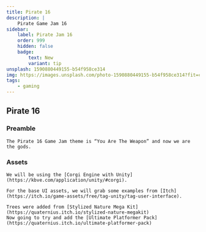 ```yaml
---
title: Pirate 16
description: |
    Pirate Game Jam 16
sidebar:
    label: Pirate Jam 16
    order: 999
    hidden: false
    badge:
        text: New
        variant: tip
unsplash: 1590880449155-b54f958ce314
img: https://images.unsplash.com/photo-1590880449155-b54f958ce314?fit=crop&w=1400&h=700&q=75
tags:
    - gaming
---
```


## Pirate 16

### Preamble

    The Pirate 16 Game Jam theme is “You Are The Weapon” and now we are the gods.

### Assets

    We will be using the [Corgi Engine with Unity](https://kbve.com/application/unity/#corgi).

    For the base UI assets, we will grab some examples from [Itch](https://itch.io/game-assets/free/tag-unity/tag-user-interface).

    Trees were added from [Stylized Nature Mega Kit](https://quaternius.itch.io/stylized-nature-megakit)
    Now going to try and add the [Ultimate Platformer Pack](https://quaternius.itch.io/ultimate-platformer-pack)